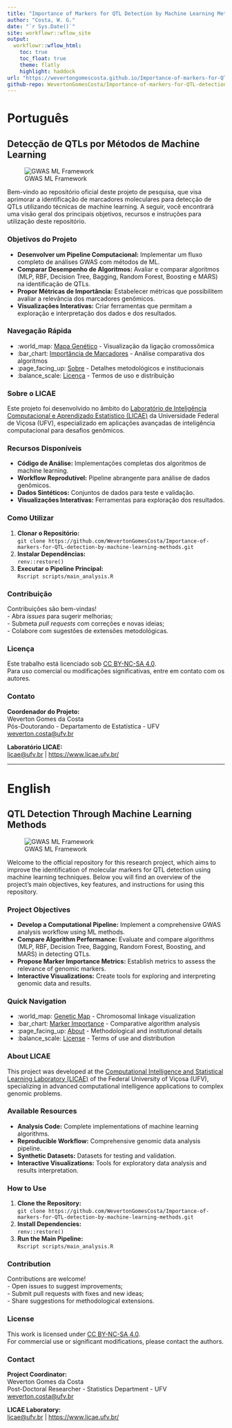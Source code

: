 ```yaml
---
title: "Importance of Markers for QTL Detection by Machine Learning Methods"
author: "Costa, W. G."
date: "`r Sys.Date()`"
site: workflowr::wflow_site
output:
  workflowr::wflow_html:
    toc: true
    toc_float: true
    theme: flatly
    highlight: haddock
url: "https://wevertongomescosta.github.io/Importance-of-markers-for-QTL-detection-by-machine-learning-methods/"
github-repo: WevertonGomesCosta/Importance-of-markers-for-QTL-detection-by-machine-learning-methods
---
```


<!-- Este script foi desenvolvido para o artigo intitulado: "Machine Learning in Genome-Wide Association Studies for Complex Traits", enviado para a revista Agronomy (EISSN 2073-4395, Published by MDPI) -->

# Português

## Detecção de QTLs por Métodos de Machine Learning

![GWAS ML Framework](https://example.com/images/gwas_ml_framework.png)

Bem-vindo ao repositório oficial deste projeto de pesquisa, que visa aprimorar a identificação de marcadores moleculares para detecção de QTLs utilizando técnicas de machine learning. A seguir, você encontrará uma visão geral dos principais objetivos, recursos e instruções para utilização deste repositório.

### Objetivos do Projeto

- **Desenvolver um Pipeline Computacional:** Implementar um fluxo completo de análises GWAS com métodos de ML.
- **Comparar Desempenho de Algoritmos:** Avaliar e comparar algoritmos (MLP, RBF, Decision Tree, Bagging, Random Forest, Boosting e MARS) na identificação de QTLs.
- **Propor Métricas de Importância:** Estabelecer métricas que possibilitem avaliar a relevância dos marcadores genômicos.
- **Visualizações Interativas:** Criar ferramentas que permitam a exploração e interpretação dos dados e dos resultados.

### Navegação Rápida

- :world_map: [Mapa Genético](map.html) - Visualização da ligação cromossômica
- :bar_chart: [Importância de Marcadores](Importance-markers.html) - Análise comparativa dos algoritmos
- :page_facing_up: [Sobre](about.html) - Detalhes metodológicos e institucionais
- :balance_scale: [Licença](license.html) - Termos de uso e distribuição

### Sobre o LICAE

Este projeto foi desenvolvido no âmbito do [Laboratório de Inteligência Computacional e Aprendizado Estatístico (LICAE)](https://www.licae.ufv.br/) da Universidade Federal de Viçosa (UFV), especializado em aplicações avançadas de inteligência computacional para desafios genômicos.

### Recursos Disponíveis

- **Código de Análise:** Implementações completas dos algoritmos de machine learning.
- **Workflow Reprodutível:** Pipeline abrangente para análise de dados genômicos.
- **Dados Sintéticos:** Conjuntos de dados para teste e validação.
- **Visualizações Interativas:** Ferramentas para exploração dos resultados.

### Como Utilizar

1. **Clonar o Repositório:**  
   `git clone https://github.com/WevertonGomesCosta/Importance-of-markers-for-QTL-detection-by-machine-learning-methods.git`
2. **Instalar Dependências:**  
   `renv::restore()`
3. **Executar o Pipeline Principal:**  
   `Rscript scripts/main_analysis.R`

### Contribuição

Contribuições são bem-vindas!  
- Abra *issues* para sugerir melhorias;  
- Submeta *pull requests* com correções e novas ideias;  
- Colabore com sugestões de extensões metodológicas.

### Licença

Este trabalho está licenciado sob [CC BY-NC-SA 4.0](license.html).  
Para uso comercial ou modificações significativas, entre em contato com os autores.

### Contato

**Coordenador do Projeto:**  
Weverton Gomes da Costa  
Pós-Doutorando - Departamento de Estatística - UFV  
[weverton.costa@ufv.br](mailto:weverton.costa@ufv.br)

**Laboratório LICAE:**  
[licae@ufv.br](mailto:licae@ufv.br) | [https://www.licae.ufv.br/](https://www.licae.ufv.br/)

---

# English

## QTL Detection Through Machine Learning Methods

![GWAS ML Framework](https://example.com/images/gwas_ml_framework.png)

Welcome to the official repository for this research project, which aims to improve the identification of molecular markers for QTL detection using machine learning techniques. Below you will find an overview of the project's main objectives, key features, and instructions for using this repository.

### Project Objectives

- **Develop a Computational Pipeline:** Implement a comprehensive GWAS analysis workflow using ML methods.
- **Compare Algorithm Performance:** Evaluate and compare algorithms (MLP, RBF, Decision Tree, Bagging, Random Forest, Boosting, and MARS) in detecting QTLs.
- **Propose Marker Importance Metrics:** Establish metrics to assess the relevance of genomic markers.
- **Interactive Visualizations:** Create tools for exploring and interpreting genomic data and results.

### Quick Navigation

- :world_map: [Genetic Map](map.html) - Chromosomal linkage visualization
- :bar_chart: [Marker Importance](Importance-markers.html) - Comparative algorithm analysis
- :page_facing_up: [About](about.html) - Methodological and institutional details
- :balance_scale: [License](license.html) - Terms of use and distribution

### About LICAE

This project was developed at the [Computational Intelligence and Statistical Learning Laboratory (LICAE)](https://www.licae.ufv.br/) of the Federal University of Viçosa (UFV), specializing in advanced computational intelligence applications to complex genomic problems.

### Available Resources

- **Analysis Code:** Complete implementations of machine learning algorithms.
- **Reproducible Workflow:** Comprehensive genomic data analysis pipeline.
- **Synthetic Datasets:** Datasets for testing and validation.
- **Interactive Visualizations:** Tools for exploratory data analysis and results interpretation.

### How to Use

1. **Clone the Repository:**  
   `git clone https://github.com/WevertonGomesCosta/Importance-of-markers-for-QTL-detection-by-machine-learning-methods.git`
2. **Install Dependencies:**  
   `renv::restore()`
3. **Run the Main Pipeline:**  
   `Rscript scripts/main_analysis.R`

### Contribution

Contributions are welcome!  
- Open issues to suggest improvements;  
- Submit pull requests with fixes and new ideas;  
- Share suggestions for methodological extensions.

### License

This work is licensed under [CC BY-NC-SA 4.0](license.html).  
For commercial use or significant modifications, please contact the authors.

### Contact

**Project Coordinator:**  
Weverton Gomes da Costa  
Post-Doctoral Researcher - Statistics Department - UFV  
[weverton.costa@ufv.br](mailto:weverton.costa@ufv.br)

**LICAE Laboratory:**  
[licae@ufv.br](mailto:licae@ufv.br) | [https://www.licae.ufv.br/](https://www.licae.ufv.br/)
